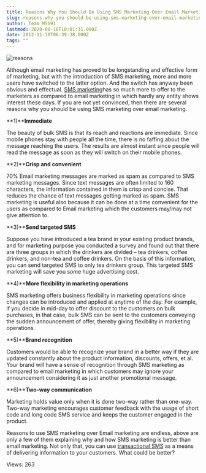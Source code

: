 ```yaml
---
title: Reasons Why You Should Be Using SMS Marketing Over Email Marketing
slug: reasons-why-you-should-be-using-sms-marketing-over-email-marketing
author: Team MSG91
lastmod: 2020-08-18T10:01:31.000Z
date: 2012-11-30T06:39:38.000Z
tags: ""
---
```


![reasons](https://images-msg91.s3.ap-south-1.amazonaws.com/content/images/wordpress/2012/11/reasons.jpg)  

Although email marketing has proved to be longstanding and effective form of marketing, but with the introduction of SMS marketing, more and more users have switched to the latter option. And the switch has anyway been obvious and effectual. [SMS marketing](https://msg91.com/guide/smss-can-send-customers-back-to-the-abandoned-shopping-malls/)has so much more to offer to the marketers as compared to email marketing in which hardly any entity shows interest these days. If you are not yet convinced, then there are several reasons why you should be using SMS marketing over email marketing.


**1)****Immediate**


The beauty of bulk SMS is that its reach and reactions are immediate. Since mobile phones stay with people all the time, there is no faffing about the message reaching the users. The results are almost instant since people will read the message as soon as they will switch on their mobile phones.


**2)****Crisp and convenient**


70% Email marketing messages are marked as spam as compared to SMS marketing messages. Since text messages are often limited to 160 characters, the information contained in them is crisp and concise. That reduces the chance of text messages getting marked as spam. SMS marketing is useful also because it can be done at a time convenient for the users as compared to Email marketing which the customers may/may not give attention to.


**3)****Send targeted SMS**


Suppose you have introduced a tea brand in your existing product brands, and for marketing purpose you conducted a survey and found out that there are three groups in which the drinkers are divided – tea drinkers, coffee drinkers, and non-tea and coffee drinkers. On the basis of this information, you can send targeted SMS to only tea drinkers group. This targeted SMS marketing will save you some huge advertising cost.


**4)****More flexibility in marketing operations**


SMS marketing offers business flexibility in marketing operations since changes can be introduced and applied at anytime of the day. For example, if you decide in mid-day to offer discount to the customers on bulk purchases, in that case, bulk SMS can be sent to the customers conveying the sudden announcement of offer, thereby giving flexibility in marketing operations.


**5)****Brand recognition**


Customers would be able to recognize your brand in a better way if they are updated constantly about the product information, discounts, offers, et al. Your brand will have a sense of recognition through SMS marketing as compared to email marketing in which customers may ignore your announcement considering it as just another promotional message.


**6)****Two-way communication**


Marketing holds value only when it is done two-way rather than one-way. Two-way marketing encourages customer feedback with the usage of short code and long code SMS service and keeps the customer engaged in the product.


Reasons to use SMS marketing over Email marketing are endless, above are only a few of them explaining why and how SMS marketing is better than email marketing. Not only that, you can use [transactional SMS](https://msg91.com/guide/sms-as-a-means-of-promotion/) as a means of delivering information to your customers. What could be better?


 Views: 263


